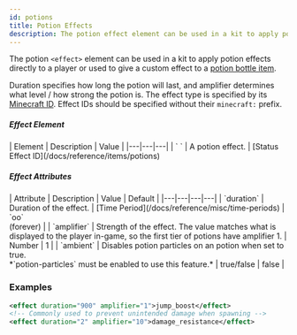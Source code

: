 ```yaml
---
id: potions
title: Potion Effects
description: The potion effect element can be used in a kit to apply potion effects directly to a player or used to give a custom effect to a potion bottle item.
---
```


The potion `<effect>` element can be used in a kit to apply potion effects directly to a player or used to give a custom effect to a [potion bottle item](/docs/modules/gear/items#potions).

Duration specifies how long the potion will last, and amplifier determines what level / how strong the potion is.
The effect type is specified by its [Minecraft ID](/docs/reference/items/potions#potion-names--colors).
Effect IDs should be specified without their `minecraft:` prefix.

##### Effect Element

<div className="table-container">
  | Element | Description | Value |
  |---|---|---|
  | `<effect> </effect>` | A potion effect. | [Status Effect ID](/docs/reference/items/potions)
</div>

##### Effect Attributes

<div className="table-container">
  | Attribute | Description | Value | Default |
  |---|---|---|---|
  | `duration` | Duration of the effect. | [Time Period](/docs/reference/misc/time-periods) | `oo`<br />(forever) |
  | `amplifier` | Strength of the effect. The value matches what is displayed to the player in-game, so the first tier of potions have amplifier 1. | <span className="badge badge--primary">Number</span> | 1 |
  | `ambient` | Disables potion particles on an potion when set to true.<br />*`potion-particles` must be enabled to use this feature.* | <span className="badge badge--primary">true/false</span> | false |
</div>

### Examples

```xml
<effect duration="900" amplifier="1">jump_boost</effect>
<!-- Commonly used to prevent unintended damage when spawning -->
<effect duration="2" amplifier="10">damage_resistance</effect>
```
